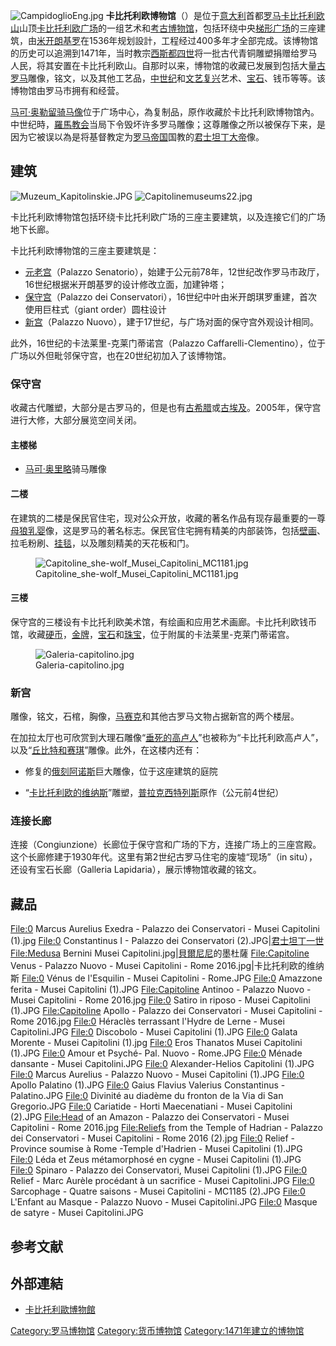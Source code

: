 {{NoteTA
|G1=人名
|1=zh-cn:米开朗基罗; zh-tw:米開朗基羅; zh-hk:米高安哲羅;
}}
{{Infobox Museum
 |name          = 卡比托利歐博物館
 |native_name   = Musei Capitolini
 |native_name_lang = it
 |image         = Muzeum Kapitolinskie.JPG
 |image_upright = 
 |pushpin_map   = Italy
 |caption       = 博物館三座主要展廳之一的[[保守宮|保守宮]]
 |map_caption   = 在[[義大利|義大利]]的位置
 |coordinates   = {{coord|41.8928|12.4824|type:landmark_region:IT-RM|display=inline,title}}
 |established   = {{Start date|1734|df=yes}} 
 |dissolved     =
 |location      = {{ITA}}[[羅馬|羅馬]][[卡比托利歐廣場|卡比托利歐廣場]]
 |type          = [[考古學|考古學]]、[[藝術博物館|藝術博物館]]
 |visitors      =
 |director      = Claudio Parisi Presicce
 |curator       = <!-- several people are listed on the Museum's site http://en.museicapitolini.org/il_museo/staff -->
 |publictransit =
 |website       = {{URL|www.museicapitolini.org}}
}}
[[Image:CampidoglioEng.jpg|thumb]]
'''卡比托利欧博物馆'''（{{lang-it|Musei Capitolini}}）是位于[[意大利|意大利]]首都[[罗马|罗马]][[卡比托利欧山|卡比托利欧山]]山顶[[卡比托利欧广场|卡比托利欧广场]]的一组艺术和[[考古|考古]][[博物馆|博物馆]]，包括环绕中央[[梯形|梯形]][[广场|广场]]的三座建筑，由[[米开朗基罗|米开朗基罗]]在1536年规划設計，工程经过400多年才全部完成。该博物馆的历史可以追溯到1471年，当时教宗[[西斯都四世|西斯都四世]]将一批古代青铜雕塑捐赠给罗马人民，将其安置在卡比托利欧山。自那时以来，博物馆的收藏已发展到包括大量[[古罗马|古罗马]]雕像，铭文，以及其他工艺品，[[中世纪|中世纪]]和[[文艺复兴|文艺复兴]]艺术、[[宝石|宝石]]、钱币等等。该博物馆由罗马市拥有和经营。

[[马可·奥勒留骑马像|马可·奥勒留骑马像]]位于广场中心，為复制品，原作收藏於卡比托利欧博物馆內。中世纪時，[[羅馬教会|羅馬教会]]当局下令毁坏许多罗马雕像；这尊雕像之所以被保存下来，是因为它被误以為是将基督教定为[[罗马帝国|罗马帝国]]国教的[[君士坦丁大帝|君士坦丁大帝]]像。

==建筑==
[[Image:Muzeum_Kapitolinskie.JPG|thumb]]
[[Image:Capitolinemuseums22.jpg|thumb]]

卡比托利欧博物馆包括环绕卡比托利欧广场的三座主要建筑，以及连接它们的广场地下长廊。

卡比托利欧博物馆的三座主要建筑是：

*[[元老宫|元老宫]]（Palazzo Senatorio），始建于公元前78年，12世纪改作罗马市政厅，16世纪根据米开朗基罗的设计修改立面，加建钟塔；
*[[保守宫|保守宫]]（Palazzo dei Conservatori），16世纪中叶由米开朗琪罗重建，首次使用巨柱式（giant order）圆柱设计
*[[新宫|新宫]]（Palazzo Nuovo），建于17世纪，与广场对面的保守宫外观设计相同。

此外，16世纪的卡法莱里-克莱门蒂诺宫（Palazzo Caffarelli-Clementino），位于广场以外但毗邻保守宫，也在20世纪初加入了该博物馆。

===保守宫===
收藏古代雕塑，大部分是古罗马的，但是也有[[古希腊|古希腊]]或[[古埃及|古埃及]]。2005年，保守宫进行大修，大部分展览空间关闭。

====主楼梯====
*[[马尔库斯·奥列里乌斯|马可·奥里略]]骑马雕像

====二楼====
在建筑的二楼是保民官住宅，现对公众开放，收藏的著名作品有现存最重要的一尊[[母狼乳婴|母狼乳婴]]像，这是罗马的著名标志。保民官住宅拥有精美的内部装饰，包括[[壁画|壁画]]、拉毛粉刷、[[挂毯|挂毯]]，以及雕刻精美的天花板和门。

[[File:Capitoline_she-wolf_Musei_Capitolini_MC1181.jpg|thumb]]

====三楼====
保守宫的三楼设有卡比托利欧美术馆，有绘画和应用艺术画廊。卡比托利欧钱币馆，收藏[[硬币|硬币]]，[[金牌|金牌]]，[[宝石|宝石]]和[[珠宝|珠宝]]，位于附属的卡法莱里-克莱门蒂诺宫。

[[Image:Galeria-capitolino.jpg|thumb]]

===新宫===
雕像，铭文，石棺，胸像，[[马赛克|马赛克]]和其他古罗马文物占据新宫的两个楼层。

在加拉太厅也可欣赏到大理石雕像“[[垂死的高卢人|垂死的高卢人]]”也被称为“卡比托利欧高卢人”，以及“[[丘比特和赛琪|丘比特和赛琪]]”雕像。此外，在这楼内还有：
*修复的[[俄刻阿诺斯|俄刻阿诺斯]]巨大雕像，位于这座建筑的庭院 
<!-- *[[白板髂|白板髂]] Tabula Iliaca，位于和平鸽馆 Hall of the Doves --> 
*“[[卡比托利欧的维纳斯|卡比托利欧的维纳斯]]”雕塑，[[普拉克西特列斯|普拉克西特列斯]]原作（公元前4世纪）

===连接长廊===
连接（Congiunzione）长廊位于保守宫和广场的下方，连接广场上的三座宫殿。这个长廊修建于1930年代。这里有第2世纪古罗马住宅的废墟“现场”（in situ），还设有宝石长廊（Galleria Lapidaria），展示博物馆收藏的铭文。

==藏品==
<gallery>
File:0 Marcus Aurelius Exedra - Palazzo dei Conservatori - Musei Capitolini (1).jpg
File:0 Constantinus I - Palazzo dei Conservatori (2).JPG|[[君士坦丁一世|君士坦丁一世]]
File:Medusa Bernini Musei Capitolini.jpg|[[貝爾尼尼|貝爾尼尼]]的墨杜薩
File:Capitoline Venus - Palazzo Nuovo - Musei Capitolini - Rome 2016.jpg|卡比托利欧的维纳斯
File:0 Vénus de l'Esquilin - Musei Capitolini - Rome.JPG
File:0 Amazzone ferita - Musei Capitolini (1).JPG
File:Capitoline Antinoo - Palazzo Nuovo - Musei Capitolini - Rome 2016.jpg
File:0 Satiro in riposo - Musei Capitolini (1).JPG
File:Capitoline Apollo - Palazzo dei Conservatori - Musei Capitolini - Rome 2016.jpg
File:0 Héraclès terrassant l'Hydre de Lerne - Musei Capitolini.JPG
File:0 Discobolo - Musei Capitolini (1).JPG
File:0 Galata Morente - Musei Capitolini (1).jpg
File:0 Eros Thanatos Musei Capitolini (1).JPG
File:0 Amour et Psyché- Pal. Nuovo - Rome.JPG
File:0 Ménade dansante - Musei Capitolini.JPG
File:0 Alexander-Helios Capitolini (1).JPG
File:0 Marcus Aurelius - Palazzo Nuovo - Musei Capitolini (1).JPG
File:0 Apollo Palatino (1).JPG
File:0 Gaius Flavius Valerius Constantinus - Palatino.JPG
File:0 Divinité au diadème du fronton de la Via di San Gregorio.JPG
File:0 Cariatide - Horti Maecenatiani - Musei Capitolini (2).JPG
File:Head of an Amazon - Palazzo dei Conservatori - Musei Capitolini - Rome 2016.jpg
File:Reliefs from the Temple of Hadrian - Palazzo dei Conservatori - Musei Capitolini - Rome 2016 (2).jpg
File:0 Relief - Province soumise à Rome -Temple d'Hadrien - Musei Capitolini (1).JPG
File:0 Léda et Zeus métamorphosé en cygne - Musei Capitolini (1).JPG
File:0 Spinaro - Palazzo dei Conservatori, Musei Capitolini (1).JPG
File:0 Relief - Marc Aurèle procédant à un sacrifice - Musei Capitolini.JPG
File:0 Sarcophage - Quatre saisons - Musei Capitolini - MC1185 (2).JPG
File:0 L'Enfant au Masque - Palazzo Nuovo - Musei Capitolini.JPG
File:0 Masque de satyre - Musei Capitolini.JPG
</gallery>

==参考文献==
{{reflist|30em}}

==外部連結==
{{Commons|Musei Capitolini}}
*[http://www.museicapitolini.org/ 卡比托利歐博物館]{{Wayback|url=http://www.museicapitolini.org/ |date=20110217001441 }}

{{罗马地标}}
{{Authority control}}
[[Category:罗马博物馆|Category:罗马博物馆]]
[[Category:货币博物馆|Category:货币博物馆]]
[[Category:1471年建立的博物馆|Category:1471年建立的博物馆]]